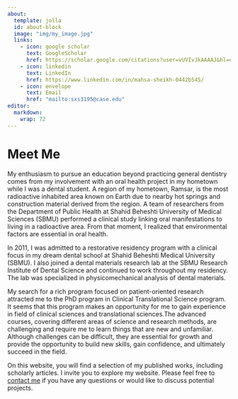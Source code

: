 ```yaml
---
about:
  template: jolla
  id: about-block
  image: "img/my_image.jpg"
  links:
    - icon: google scholar
      text: GoogleScholar
      href: https://scholar.google.com/citations?user=vUVIvJkAAAAJ&hl=en&authuser=1
    - icon: linkedin
      text: LinkedIn
      href: https://www.linkedin.com/in/mahsa-sheikh-0442b545/
    - icon: envelope
      text: Email
      href: "mailto:sxs3195@case.edu"  
editor: 
  markdown: 
    wrap: 72
---
```


::: {#about-block}
:::

# Meet Me

My enthusiasm to pursue an education beyond practicing general dentistry
comes from my involvement with an oral health project in my hometown
while I was a dental student. A region of my hometown, Ramsar, is the
most radioactive inhabited area known on Earth due to nearby hot springs
and construction material derived from the region. A team of researchers
from the Department of Public Health at Shahid Beheshti University of
Medical Sciences (SBMU) performed a clinical study linking oral
manifestations to living in a radioactive area. From that moment, I
realized that environmental factors are essential in oral health.

In 2011, I was admitted to a restorative residency program with a
clinical focus in my dream dental school at Shahid Beheshti Medical
University (SBMU). I also joined a dental materials research lab at the
SBMU Research Institute of Dental Science and continued to work
throughout my residency. The lab was specialized in physicomechanical
analysis of dental materials.

My search for a rich program focused on patient-oriented research
attracted me to the PhD program in Clinical Translational Science
program. It seems that this program makes an opportunity for me to gain
experience in field of clinical sciences and translational sciences.The advanced courses, covering different areas of science and research methods, are challenging and require me to learn things that are new and unfamiliar. Although challenges can be difficult, they are essential for growth and provide the opportunity to build new skills, gain confidence, and ultimately succeed in the field.

On this website, you will find a selection of my published works,
including scholarly articles. I invite you to explore my website. Please
feel free to [contact me](mailto:sxs3195@case.edu) if you have any
questions or would like to discuss potential projects.

```{=html}
```
